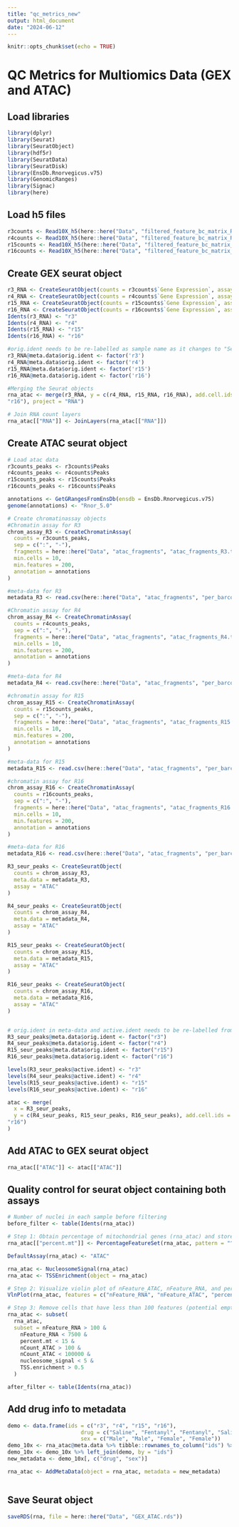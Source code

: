 ```yaml
---
title: "qc_metrics_new"
output: html_document
date: "2024-06-12"
---
```


```r
knitr::opts_chunk$set(echo = TRUE)
```

# QC Metrics for Multiomics Data (GEX and ATAC)

## Load libraries 
```r
library(dplyr)
library(Seurat)
library(SeuratObject)
library(hdf5r)
library(SeuratData)
library(SeuratDisk)
library(EnsDb.Rnorvegicus.v75)
library(GenomicRanges)
library(Signac)
library(here)
```

## Load h5 files 
```r
r3counts <- Read10X_h5(here::here("Data", "filtered_feature_bc_matrix_R3.h5"))
r4counts <- Read10X_h5(here::here("Data", "filtered_feature_bc_matrix_R4.h5"))
r15counts <- Read10X_h5(here::here("Data", "filtered_feature_bc_matrix_R15.h5"))
r16counts <- Read10X_h5(here::here("Data", "filtered_feature_bc_matrix_R16.h5"))
```

## Create GEX seurat object 
```r
r3_RNA <- CreateSeuratObject(counts = r3counts$`Gene Expression`, assay = "RNA")
r4_RNA <- CreateSeuratObject(counts = r4counts$`Gene Expression`, assay = "RNA")
r15_RNA <- CreateSeuratObject(counts = r15counts$`Gene Expression`, assay = "RNA")
r16_RNA <- CreateSeuratObject(counts = r16counts$`Gene Expression`, assay = "RNA")
Idents(r3_RNA) <- "r3"
Idents(r4_RNA) <- "r4"
Idents(r15_RNA) <- "r15"
Idents(r16_RNA) <- "r16"

#orig.ident needs to be re-labelled as sample name as it changes to "SeuratProject" 
r3_RNA@meta.data$orig.ident <- factor('r3')
r4_RNA@meta.data$orig.ident <- factor('r4')
r15_RNA@meta.data$orig.ident <- factor('r15')
r16_RNA@meta.data$orig.ident <- factor('r16')

#Merging the Seurat objects
rna_atac <- merge(r3_RNA, y = c(r4_RNA, r15_RNA, r16_RNA), add.cell.ids = c("r3", "r4", "r15", 
"r16"), project = "RNA")

# Join RNA count layers 
rna_atac[["RNA"]] <- JoinLayers(rna_atac[["RNA"]])
```

## Create ATAC seurat object 
```r
# Load atac data 
r3counts_peaks <- r3counts$Peaks
r4counts_peaks <- r4counts$Peaks
r15counts_peaks <- r15counts$Peaks
r16counts_peaks <- r16counts$Peaks

annotations <- GetGRangesFromEnsDb(ensdb = EnsDb.Rnorvegicus.v75)
genome(annotations) <- "Rnor_5.0"

# Create chromatinassay objects 
#Chromatin assay for R3 
chrom_assay_R3 <- CreateChromatinAssay(
  counts = r3counts_peaks,
  sep = c(":", "-"),
  fragments = here::here("Data", "atac_fragments", "atac_fragments_R3.tsv.gz"),
  min.cells = 10, 
  min.features = 200,
  annotation = annotations 
)

#meta-data for R3 
metadata_R3 <- read.csv(here::here("Data", "atac_fragments", "per_barcode_metrics_R3.csv"))

#Chromatin assay for R4 
chrom_assay_R4 <- CreateChromatinAssay(
  counts = r4counts_peaks,
  sep = c(":", "-"),
  fragments = here::here("Data", "atac_fragments", "atac_fragments_R4.tsv.gz"),
  min.cells = 10, 
  min.features = 200,
  annotation = annotations 
)

#meta-data for R4 
metadata_R4 <- read.csv(here::here("Data", "atac_fragments", "per_barcode_metrics_R4.csv"))

#chromatin assay for R15 
chrom_assay_R15 <- CreateChromatinAssay(
  counts = r15counts_peaks,
  sep = c(":", "-"),
  fragments = here::here("Data", "atac_fragments", "atac_fragments_R15.tsv.gz"),
  min.cells = 10, 
  min.features = 200,
  annotation = annotations 
)

#meta-data for R15 
metadata_R15 <- read.csv(here::here("Data", "atac_fragments", "per_barcode_metrics_R15.csv"))

#chromatin assay for R16 
chrom_assay_R16 <- CreateChromatinAssay(
  counts = r16counts_peaks,
  sep = c(":", "-"),
  fragments = here::here("Data", "atac_fragments", "atac_fragments_R16.tsv.gz"),
  min.cells = 10, 
  min.features = 200,
  annotation = annotations 
)

#meta-data for R16 
metadata_R16 <- read.csv(here::here("Data", "atac_fragments", "per_barcode_metrics_R16.csv"))


```

```r
R3_seur_peaks <- CreateSeuratObject(
  counts = chrom_assay_R3,
  meta.data = metadata_R3,
  assay = "ATAC"
)

R4_seur_peaks <- CreateSeuratObject(
  counts = chrom_assay_R4,
  meta.data = metadata_R4,
  assay = "ATAC"
)

R15_seur_peaks <- CreateSeuratObject(
  counts = chrom_assay_R15,
  meta.data = metadata_R15,
  assay = "ATAC"
)

R16_seur_peaks <- CreateSeuratObject(
  counts = chrom_assay_R16,
  meta.data = metadata_R16,
  assay = "ATAC"
)


# orig.ident in meta-data and active.ident needs to be re-labelled from "SeuratProject" to sample name
R3_seur_peaks@meta.data$orig.ident <- factor("r3")
R4_seur_peaks@meta.data$orig.ident <- factor("r4")
R15_seur_peaks@meta.data$orig.ident <- factor("r15")
R16_seur_peaks@meta.data$orig.ident <- factor("r16")

levels(R3_seur_peaks@active.ident) <- "r3"
levels(R4_seur_peaks@active.ident) <- "r4"
levels(R15_seur_peaks@active.ident) <- "r15"
levels(R16_seur_peaks@active.ident) <- "r16"

atac <- merge(
  x = R3_seur_peaks,
  y = c(R4_seur_peaks, R15_seur_peaks, R16_seur_peaks), add.cell.ids = c("r3", "r4", "r15", 
"r16")
)
```

## Add ATAC to GEX seurat object 
```r
rna_atac[["ATAC"]] <- atac[["ATAC"]]
```

## Quality control for seurat object containing both assays 
```r
# Number of nuclei in each sample before filtering 
before_filter <- table(Idents(rna_atac))

# Step 1: Obtain percentage of mitochondrial genes (rna_atac) and store it in meta-data as well as nucleosome signal and TSS enrichement score (atac)
rna_atac[["percent.mt"]] <- PercentageFeatureSet(rna_atac, pattern = "^Mt-")

DefaultAssay(rna_atac) <- "ATAC"  

rna_atac <- NucleosomeSignal(rna_atac)
rna_atac <- TSSEnrichment(object = rna_atac)

# Step 2: Visualize violin plot of nFeature_ATAC, nFeature_RNA, and percent.mt 
VlnPlot(rna_atac, features = c("nFeature_RNA", "nFeature_ATAC", "percent.mt", "TSS.enrichment", "nucleosome_signal"), ncol = 5)

# Step 3: Remove cells that have less than 100 features (potential empty droplet) and more than 7500 features (potential doublet) as well as cells that have more than 15% of mitochondrial genes 
rna_atac <- subset(
  rna_atac, 
  subset = nFeature_RNA > 100 &
    nFeature_RNA < 7500 &
    percent.mt < 15 & 
    nCount_ATAC > 100 &
    nCount_ATAC < 100000 &
    nucleosome_signal < 5 &
    TSS.enrichment > 0.5
  )

after_filter <- table(Idents(rna_atac))
```

## Add drug info to metadata 
```r
demo <- data.frame(ids = c("r3", "r4", "r15", "r16"),
                       drug = c("Saline", "Fentanyl", "Fentanyl", "Saline"), 
                       sex = c("Male", "Male", "Female", "Female"))
demo_10x <- rna_atac@meta.data %>% tibble::rownames_to_column("ids") %>% mutate(ids = gsub("_.*", "", ids))
demo_10x <- demo_10x %>% left_join(demo, by = "ids")
new_metadata <- demo_10x[, c("drug", "sex")]

rna_atac <- AddMetaData(object = rna_atac, metadata = new_metadata)



```

## Save Seurat object 
```r
saveRDS(rna, file = here::here("Data", "GEX_ATAC.rds"))
```


